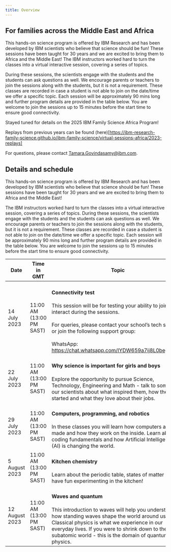 ```yaml
---
title: Overview
---
```


## For families across the Middle East and Africa

This hands-on science program is offered by IBM Research and has been developed by IBM scientists who believe that science should be fun! These sessions have been taught for 30 years and we are excited to bring them to Africa and the Middle East!
The IBM instructors worked hard to turn the classes into a virtual interactive session, covering a series of topics. 

During these sessions, the scientists engage with the students and the students can ask questions as well. We encourage parents or teachers to join the sessions along with the students, but it is not a requirement. These classes are recorded in case a student is not able to join on the date/time we offer a specific topic. Each session will be approximately 90 mins long and further program details are provided in the table below. You are welcome to join the sessions up to 15 minutes before the start time to ensure good connectivity.

Stayed tuned for details on the 2025 IBM Family Science Africa Program!

Replays from previous years can be found (here)[https://ibm-research-family-science.github.io/ibm-family-science/virtual-sessions-africa/2023-replays]

For questions, please contact Tamara.Govindasamy@ibm.com.

## Details and schedule

This hands-on science program is offered by IBM Research and has been developed by IBM scientists who believe that science should be fun! These sessions have been taught for 30 years and we are excited to bring them to Africa and the Middle East!

The IBM instructors worked hard to turn the classes into a virtual interactive session, covering a series of topics.  During these sessions, the scientists engage with the students and the students can ask questions as well. We encourage parents or teachers to join the sessions along with the students, but it is not a requirement. These classes are recorded in case a student is not able to join on the date/time we offer a specific topic. Each session will be approximately 90 mins long and further program details are provided in the table below. You are welcome to join the sessions up to 15 minutes before the start time to ensure good connectivity.

| Date | Time in GMT | Topic |
| --- | --- | --- |
| 14 July 2023 | 11:00 AM (13:00 PM SAST) | <h4>Connectivity test</h4> This session will be for testing your ability to join and interact during the sessions.<br /><br /> For queries, please contact your school’s tech support, or join the following support group:<br /><br />WhatsApp: <br />https://chat.whatsapp.com/IYDW659a7ij8L0begPa2KJ |
| 22 July 2023 | 11:00 AM (13:00 PM SAST) | <h4>Why science is important for girls and boys</h4> Explore the opportunity to pursue Science, Technology, Engineering and Math - talk to some of our scientists about what inspired them, how they got started and what they love about their jobs.|
| 29 July 2023 | 11:00 AM (13:00 PM SAST) | <h4>Computers, programming, and robotics</h4> In these classes you will learn how computers are made and how they work on the inside. Learn about coding fundamentals and how Artificial Intelligence (AI) is changing the world. |
| 5 August 2023 | 11:00 AM (13:00 PM SAST) | <h4>Kitchen chemistry</h4>Learn about the periodic table, states of matter and have fun experimenting in the kitchen!|
| 12 August 2023 | 11:00 AM (13:00 PM SAST) | <h4>Waves and quantum</h4> This introduction to waves will help you understand how standing waves shape the world around us. Classical physics is what we experience in our everyday lives. If you were to shrink down to the subatomic world - this is the domain of quantum physics.|
